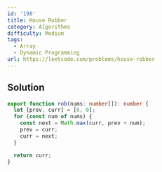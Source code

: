```yaml
---
id: '198'
title: House Robber
category: Algorithms
difficulty: Medium
tags:
  - Array
  - Dynamic Programming
url: https://leetcode.com/problems/house-robber
---
```


## Solution

```typescript showLineNumbers
export function rob(nums: number[]): number {
  let [prev, curr] = [0, 0];
  for (const num of nums) {
    const next = Math.max(curr, prev + num);
    prev = curr;
    curr = next;
  }

  return curr;
}
```

